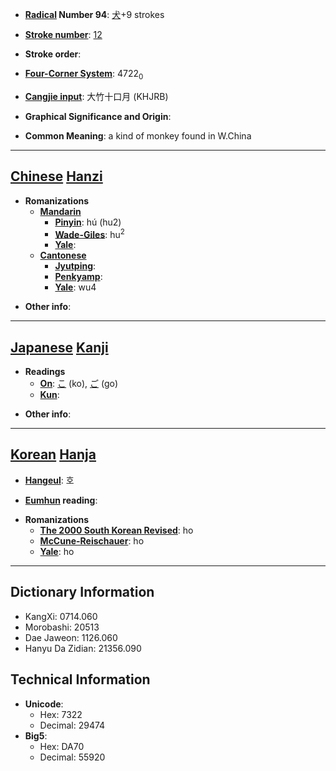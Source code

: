 * '''[[Wiktionary:Chinese radical index| Radical]] Number 94''': [[Wiktionary:Chinese radical index 犬|犬]]+9 strokes

* '''[[Wiktionary:Chinese total strokes index|Stroke number]]''': [[Wiktionary:Chinese total strokes index 12|12]]

* '''Stroke order''': 

* '''[[Wiktionary:Chinese four corner index|Four-Corner System]]''': 4722<sub>0</sub>

* '''[[Wiktionary:Chinese Cangjie index|Cangjie input]]''': 大竹十口月 (KHJRB)

* '''Graphical Significance and Origin''': 

* '''Common Meaning''': a kind of monkey found in W.China

----

== [[Chinese]] [[Hanzi]] ==

* '''Romanizations'''
** '''[[Mandarin]]'''
*** '''[[Pinyin]]''': hú (hu2)
*** '''[[Wade-Giles]]''': hu<sup>2</sup>
*** '''[[Yale]]''': 
** '''[[Cantonese]]'''
*** '''[[Jyutping]]''':
*** '''[[Penkyamp]]''': 
*** '''[[Yale]]''': wu4

* '''Other info''': 

----

== [[Japanese]] [[Kanji]] ==

* '''Readings'''
** '''[[On]]''': [[こ]] (ko), [[ご]] (go)
** '''[[Kun]]''': 

* '''Other info''':  

----

== [[Korean]] [[Hanja]] ==

* '''[[Hangeul]]''': 호

* '''[[Eumhun]] reading''': 

* '''Romanizations'''
** '''[[The 2000 South Korean Revised Romanization|The 2000 South Korean Revised]]''': ho
** '''[[McCune-Reischauer]]''': ho
** '''[[Yale]]''': ho

----

== Dictionary Information ==

* KangXi: 0714.060
* Morobashi: 20513
* Dae Jaweon: 1126.060
* Hanyu Da Zidian: 21356.090

== Technical Information ==

* '''Unicode''':
** Hex: 7322
** Decimal: 29474
* '''Big5''':
** Hex: DA70
** Decimal: 55920